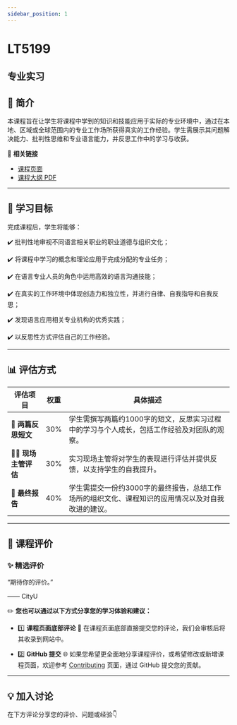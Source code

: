 ```yaml
---
sidebar_position: 1
---
```


# LT5199
## 专业实习

## **📘 简介**
本课程旨在让学生将课程中学到的知识和技能应用于实际的专业环境中，通过在本地、区域或全球范围内的专业工作场所获得真实的工作经验。学生需展示其问题解决能力、批判性思维和专业语言能力，并反思工作中的学习与收获。

🔗 **相关链接**
- [课程页面](https://www.cityu.edu.hk/catalogue/pg/202526/course/LT5199.htm)
- [课程大纲 PDF](https://www.cityu.edu.hk/catalogue/pg/202526/course/LT5199.pdf)

---

## **🎯 学习目标**

完成课程后，学生将能够：

✔️ 批判性地审视不同语言相关职业的职业道德与组织文化；

✔️ 将课程中学习的概念和理论应用于完成分配的专业任务；

✔️ 在语言专业人员的角色中运用高效的语言沟通技能；

✔️ 在真实的工作环境中体现创造力和独立性，并进行自律、自我指导和自我反思；

✔️ 发现语言应用相关专业机构的优秀实践；

✔️ 以反思性方式评估自己的工作经验。

---

## **📊 评估方式**

| **评估项目**                | **权重** | **具体描述**                                                                                     |
|----------------------------|---------|-----------------------------------------------------------------------------------------------|
| **📝 两篇反思短文**          | 30%     | 学生需撰写两篇约1000字的短文，反思实习过程中的学习与个人成长，包括工作经验及对团队的观察。                                    |
| **👩‍💼 现场主管评估**         | 30%     | 实习现场主管将对学生的表现进行评估并提供反馈，以支持学生的自我提升。                                                  |
| **📄 最终报告**              | 40%     | 学生需提交一份约3000字的最终报告，总结工作场所的组织文化、课程知识的应用情况以及对自我改进的建议。                                    |

---

## **💬 课程评价**

### ✨ **精选评价**
<div className={commentStyles.commentBox}>
    <p className={commentStyles.commentText}>
        “期待你的评价。”
    </p>
    <p className={commentStyles.commentAuthor}>—— CityU</p>
</div>

✏️ **您也可以通过以下方式分享您的学习体验和建议：**

- 1️⃣ **课程页面底部评论**
💬 在课程页面底部直接提交您的评论，我们会审核后将其收录到网站中。

- 2️⃣ **GitHub 提交**
🌐 如果您希望更全面地分享课程评价，或希望修改或新增课程页面，欢迎参考 [Contributing](/contributing) 页面，通过 GitHub 提交您的贡献。

---

## **💡 加入讨论**

在下方评论分享您的评价、问题或经验👇
<Utterances />
